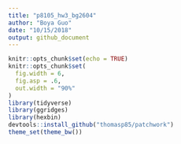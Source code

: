 ```yaml
---
title: "p8105_hw3_bg2604"
author: "Boya Guo"
date: "10/15/2018"
output: github_document
---
```


```r
knitr::opts_chunk$set(echo = TRUE)
knitr::opts_chunk$set(
  fig.width = 6,
  fig.asp = .6,
  out.width = "90%"
)
library(tidyverse)
library(ggridges)
library(hexbin)
devtools::install_github("thomasp85/patchwork")
theme_set(theme_bw())
```
